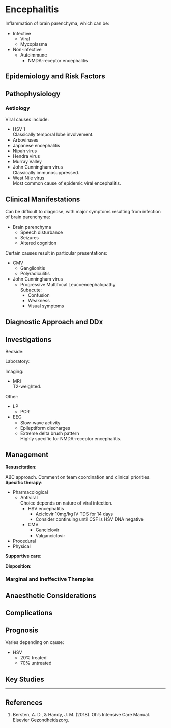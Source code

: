 # Encephalitis

Inflammation of brain parenchyma, which can be:

* Infective
	* Viral
	* Mycoplasma
* Non-infective
	* Autoimmune
		* NMDA-receptor encephalitis


## Epidemiology and Risk Factors

## Pathophysiology

### Aetiology

Viral causes include:

* HSV 1\
Classically temporal lobe involvement.
* Arboviruses
* Japanese encephalitis
* Nipah virus
* Hendra virus
* Murray Valley
* John Cunningham virus\
Classically immunosuppressed.
* West Nile virus\
Most common cause of epidemic viral encephalitis.


## Clinical Manifestations

Can be difficult to diagnose, with major symptoms resulting from infection of brain parenchyma:

* Brain parenchyma
	* Speech disturbance
	* Seizures
	* Altered cognition

Certain causes result in particular presentations:

* CMV
	* Ganglionitis
	* Polyradiculitis
* John Cunningham virus
	* Progressive Multifocal Leucoencephalopathy\
	Subacute:
		* Confusion
		* Weakness
		* Visual symptoms

## Diagnostic Approach and DDx

## Investigations

Bedside:

Laboratory:

Imaging:

* MRI\
T2-weighted.

Other:

* LP
	* PCR
* EEG
	* Slow-wave activity
	* Epileptiform discharges
	* Extreme delta brush pattern\
	Highly specific for NMDA-receptor encephalitis.

## Management

**Resuscitation**:\

ABC approach. Comment on team coordination and clinical priorities.
**Specific therapy**:

* Pharmacological
	* Antiviral\
	Choice depends on nature of viral infection.
		* HSV encephalitis
			* Aciclovir 10mg/kg IV TDS for 14 days
			* Consider continuing until CSF is HSV DNA negative
		* CMV
			* Ganciclovir
			* Valganciclovir
* Procedural
* Physical

**Supportive care**:

**Disposition**:

### Marginal and Ineffective Therapies

## Anaesthetic Considerations

## Complications

## Prognosis

Varies depending on cause:

* HSV
	* 20% treated
	* 70% untreated

## Key Studies


---

## References

1. Bersten, A. D., & Handy, J. M. (2018). Oh’s Intensive Care Manual. Elsevier Gezondheidszorg.
